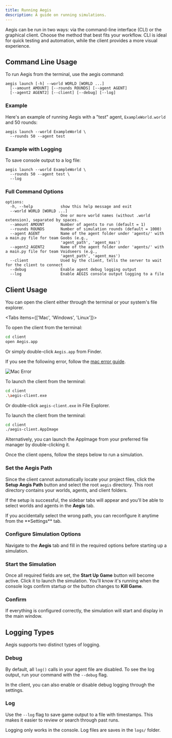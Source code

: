 ```yaml
---
title: Running Aegis
description: A guide on running simulations.
---
```


Aegis can be run in two ways: via the command-line interface (CLI) or the graphical client.
Choose the method that best fits your workflow. CLI is ideal for quick testing and automation,
while the client provides a more visual experience.

## Command Line Usage

To run Aegis from the terminal, use the aegis command:

```
aegis launch [-h] --world WORLD [WORLD ...]
  [--amount AMOUNT] [--rounds ROUNDS] [--agent AGENT]
  [--agent2 AGENT2] [--client] [--debug] [--log]
```

### Example

Here's an example of running Aegis with a "test" agent, `ExampleWorld.world` and 50 rounds:

```
aegis launch --world ExampleWorld \
  --rounds 50 --agent test 
```

### Example with Logging

To save console output to a log file:

```
aegis launch --world ExampleWorld \
  --rounds 50 --agent test \
  --log
```

### Full Command Options

```
options:
  -h, --help            show this help message and exit
  --world WORLD [WORLD ...]
                        One or more world names (without .world extension), separated by spaces.
  --amount AMOUNT       Number of agents to run (default = 1)
  --rounds ROUNDS       Number of simulation rounds (default = 1000)
  --agent AGENT         Name of the agent folder under 'agents/' with a main.py file for team Goobs (e.g.,
                        'agent_path', 'agent_mas')
  --agent2 AGENT2       Name of the agent folder under 'agents/' with a main.py file for team Voidseers (e.g.,
                        'agent_path', 'agent_mas')
  --client              Used by the client, tells the server to wait for the client to connect
  --debug               Enable agent debug logging output
  --log                 Enable AEGIS console output logging to a file
```

## Client Usage

You can open the client either through the terminal or your system's file explorer.

<Tabs items={['Mac', 'Windows', 'Linux']}>
<Tab value="Mac">

To open the client from the terminal:

```bash
cd client
open Aegis.app
```

Or simply double-click `Aegis.app` from Finder.

If you see the following error, follow the [mac error guide](../../../errors/mac/security).

![Mac Error](/mac_error.png)

</Tab>

<Tab value="Windows">

To launch the client from the terminal:

```bash
cd client
.\aegis-client.exe
```

Or double-click `aegis-client.exe` in File Explorer.

</Tab>

<Tab value="Linux">

To launch the client from the terminal:

```bash
cd client
./aegis-client.AppImage
```

Alternatively, you can launch the AppImage from your preferred file manager by double-clicking it.

</Tab>
</Tabs>

Once the client opens, follow the steps below to run a simulation.

<Steps>

### Set the Aegis Path

Since the client cannot automatically locate your project files, click the **Setup Aegis Path** button and
select the root `aegis` directory. This root directory contains your worlds, agents, and client folders.

If the setup is successful, the sidebar tabs will appear and you'll be able to select worlds and agents in
the **Aegis** tab.

<Callout title="Tip" type="info">
  If you accidentally select the wrong path, you can reconfigure it anytime from the
  **Settings** tab.
</Callout>

### Configure Simulation Options

Navigate to the **Aegis** tab and fill in the required options before starting up a simulation.

### Start the Simulation

Once all required fields are set, the **Start Up Game** button will become active.
Click it to launch the simulation. You'll know it's running when the console logs confirm startup
or the button changes to **Kill Game**.

### Confirm

If everything is configured correctly, the simulation will start and display in the main window.

</Steps>

## Logging Types

Aegis supports two distinct types of logging.

### Debug

By default, all `log()` calls in your agent file are disabled.
To see the log output, run your command with the `--debug` flag.

In the client, you can also enable or disable debug logging through the settings.

### Log

Use the `--log` flag to save game output to a file with timestamps.
This makes it easier to review or search through past runs.

<Callout>

Logging only works in the console. Log files are saves in the `logs/` folder.

</Callout>

